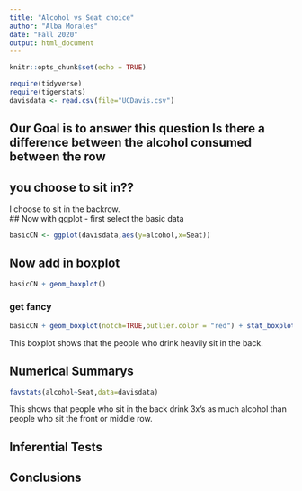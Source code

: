 ```yaml
---
title: "Alcohol vs Seat choice"
author: "Alba Morales"
date: "Fall 2020"
output: html_document
---
```


```r
knitr::opts_chunk$set(echo = TRUE)
```

```r
require(tidyverse)
require(tigerstats)
davisdata <- read.csv(file="UCDavis.csv")
```
## Our Goal is to answer this question Is there a difference between the alcohol consumed between the row
## you choose to sit in??
I choose to sit in the backrow.  
## Now with ggplot - first select the basic data

```r
basicCN <- ggplot(davisdata,aes(y=alcohol,x=Seat))
```
## Now add in boxplot

```r
basicCN + geom_boxplot()
```
  
  
### get fancy  

```r
basicCN + geom_boxplot(notch=TRUE,outlier.color = "red") + stat_boxplot(geom ='errorbar') + labs(title="Fancy notch boxplot \n with 2 lines")
```


This boxplot shows that the people who drink heavily sit in the back.


## Numerical Summarys 

```r
favstats(alcohol~Seat,data=davisdata)
```
This shows that people who sit in the back drink 3x's as much alcohol than people who sit the front or middle row. 

## Inferential Tests

## Conclusions


